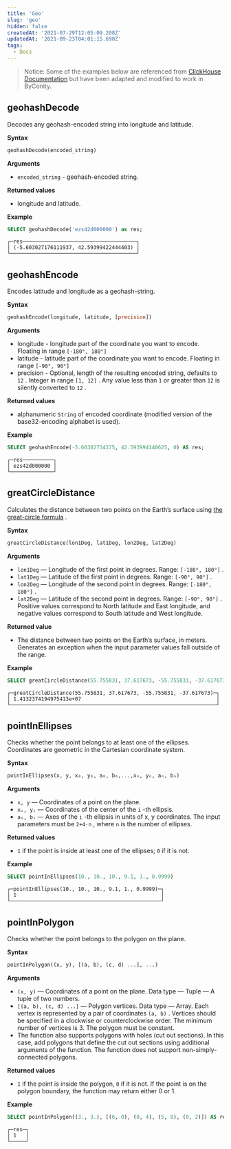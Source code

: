 ```yaml
---
title: 'Geo'
slug: 'geo'
hidden: false
createdAt: '2021-07-29T12:05:09.208Z'
updatedAt: '2021-09-23T04:01:15.690Z'
tags:
  - Docs
---
```


> Notice:
> Some of the examples below are referenced from [ClickHouse Documentation](https://clickhouse.com/docs/en/sql-reference/functions/) but have been adapted and modified to work in ByConity.

## geohashDecode

Decodes any geohash-encoded string into longitude and latitude.

**Syntax**

```sql
geohashDecode(encoded_string)
```

**Arguments**

- `encoded_string` - geohash-encoded string.

**Returned values**

- longitude and latitude.

**Example**

```sql
SELECT geohashDecode('ezs42d000000') as res;
```

```plain%20text
┌─res─────────────────────────────────────┐
│ (-5.603027176111937, 42.59399422444403) │
└─────────────────────────────────────────┘
```

## geohashEncode

Encodes latitude and longitude as a geohash-string.

**Syntax**

```sql
geohashEncode(longitude, latitude, [precision])
```

**Arguments**

- longitude - longitude part of the coordinate you want to encode. Floating in range `[-180°, 180°]`
- latitude - latitude part of the coordinate you want to encode. Floating in range `[-90°, 90°]`
- precision - Optional, length of the resulting encoded string, defaults to `12` . Integer in range `[1, 12]` . Any value less than `1` or greater than `12` is silently converted to `12` .

**Returned values**

- alphanumeric `String` of encoded coordinate (modified version of the base32-encoding alphabet is used).

**Example**

```sql
SELECT geohashEncode(-5.60302734375, 42.593994140625, 0) AS res;
```

```plain%20text
┌─res──────────┐
│ ezs42d000000 │
└──────────────┘
```

## greatCircleDistance

Calculates the distance between two points on the Earth’s surface using [the great-circle formula](https://en.wikipedia.org/wiki/Great-circle_distance) .

**Syntax**

```sql
greatCircleDistance(lon1Deg, lat1Deg, lon2Deg, lat2Deg)
```

**Arguments**

- `lon1Deg` — Longitude of the first point in degrees. Range: `[-180°, 180°]` .
- `lat1Deg` — Latitude of the first point in degrees. Range: `[-90°, 90°]` .
- `lon2Deg` — Longitude of the second point in degrees. Range: `[-180°, 180°]` .
- `lat2Deg` — Latitude of the second point in degrees. Range: `[-90°, 90°]` .
  Positive values correspond to North latitude and East longitude, and negative values correspond to South latitude and West longitude.

**Returned value**

- The distance between two points on the Earth’s surface, in meters. Generates an exception when the input parameter values fall outside of the range.

**Example**

```sql
SELECT greatCircleDistance(55.755831, 37.617673, -55.755831, -37.617673);
```

```plain%20text
┌─greatCircleDistance(55.755831, 37.617673, -55.755831, -37.617673)─┐
│ 1.4132374194975413e+07                                            │
└───────────────────────────────────────────────────────────────────┘
```

## pointInEllipses

Checks whether the point belongs to at least one of the ellipses.
Coordinates are geometric in the Cartesian coordinate system.

**Syntax**

```sql
pointInEllipses(x, y, x₀, y₀, a₀, b₀,...,xₙ, yₙ, aₙ, bₙ)
```

**Arguments**

- `x, y` — Coordinates of a point on the plane.
- `xᵢ, yᵢ` — Coordinates of the center of the `i` -th ellipsis.
- `aᵢ, bᵢ` — Axes of the `i` -th ellipsis in units of x, y coordinates.
  The input parameters must be `2+4⋅n` , where `n` is the number of ellipses.

**Returned values**

- `1` if the point is inside at least one of the ellipses; `0` if it is not.

**Example**

```sql
SELECT pointInEllipses(10., 10., 10., 9.1, 1., 0.9999)
```

```plain%20text
┌─pointInEllipses(10., 10., 10., 9.1, 1., 0.9999)─┐
│ 1                                               │
└─────────────────────────────────────────────────┘
```

## pointInPolygon

Checks whether the point belongs to the polygon on the plane.

**Syntax**

```sql
pointInPolygon((x, y), [(a, b), (c, d) ...], ...)
```

**Arguments**

- `(x, y)` — Coordinates of a point on the plane. Data type — Tuple — A tuple of two numbers.
- `[(a, b), (c, d) ...]` — Polygon vertices. Data type — Array. Each vertex is represented by a pair of coordinates `(a, b)` . Vertices should be specified in a clockwise or counterclockwise order. The minimum number of vertices is 3. The polygon must be constant.
- The function also supports polygons with holes (cut out sections). In this case, add polygons that define the cut out sections using additional arguments of the function. The function does not support non-simply-connected polygons.

**Returned values**

- `1` if the point is inside the polygon, `0` if it is not. If the point is on the polygon boundary, the function may return either 0 or 1.

**Example**

```sql
SELECT pointInPolygon((3., 3.), [(6, 0), (8, 4), (5, 8), (0, 2)]) AS res
```

```plain%20text
┌─res─┐
│ 1   │
└─────┘
```
